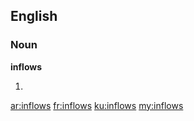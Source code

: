 ==English==

===Noun===
'''inflows'''

# {{plural of|[[inflow]]}}

[[ar:inflows]]
[[fr:inflows]]
[[ku:inflows]]
[[my:inflows]]